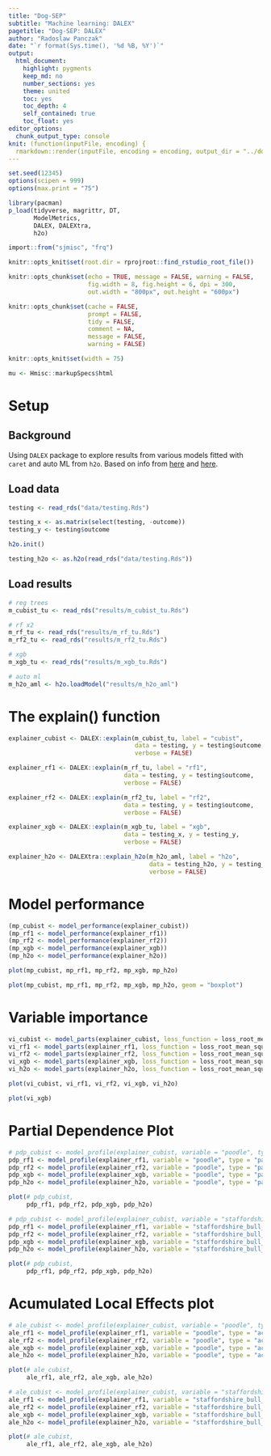 ```yaml
---
title: "Dog-SEP"
subtitle: "Machine learning: DALEX"
pagetitle: "Dog-SEP: DALEX"
author: "Radoslaw Panczak"
date: "`r format(Sys.time(), '%d %B, %Y')`"
output: 
  html_document: 
    highlight: pygments
    keep_md: no
    number_sections: yes
    theme: united
    toc: yes
    toc_depth: 4
    self_contained: true
    toc_float: yes
editor_options: 
  chunk_output_type: console
knit: (function(inputFile, encoding) {
  rmarkdown::render(inputFile, encoding = encoding, output_dir = "../docs") })
---
```


<!-- ------------------------------------------------------------ --> 

```r
set.seed(12345)
options(scipen = 999)
options(max.print = "75")

library(pacman)
p_load(tidyverse, magrittr, DT,
       ModelMetrics, 
       DALEX, DALEXtra,
       h2o)

import::from("sjmisc", "frq")
```

```r
knitr::opts_knit$set(root.dir = rprojroot::find_rstudio_root_file())

knitr::opts_chunk$set(echo = TRUE, message = FALSE, warning = FALSE, 
                      fig.width = 8, fig.height = 6, dpi = 300, 
                      out.width = "800px", out.height = "600px")

knitr::opts_chunk$set(cache = FALSE,
                      prompt = FALSE,
                      tidy = FALSE,
                      comment = NA,
                      message = FALSE,
                      warning = FALSE)

knitr::opts_knit$set(width = 75)

mu <- Hmisc::markupSpecs$html
```

<!-- ------------------------------------------------------------ --> 

# Setup 

## Background 

Using `DALEX` package to explore results from various models fitted with `caret` and auto ML from `h2o`. Based on info from [here](https://htmlpreview.github.io/?https://github.com/ModelOriented/DALEX-docs/blob/master/vignettes/DALEX_caret.html) and [here](https://github.com/RPanczak/FUN_BCC-animal-permits/issues/32). 

## Load data

```r
testing <- read_rds("data/testing.Rds")

testing_x <- as.matrix(select(testing, -outcome))
testing_y <- testing$outcome

h2o.init()

testing_h2o <- as.h2o(read_rds("data/testing.Rds"))
```

## Load results

```r
# reg trees
m_cubist_tu <- read_rds("results/m_cubist_tu.Rds")

# rf x2
m_rf_tu <- read_rds("results/m_rf_tu.Rds")
m_rf2_tu <- read_rds("results/m_rf2_tu.Rds")

# xgb
m_xgb_tu <- read_rds("results/m_xgb_tu.Rds")

# auto ml
m_h2o_aml <- h2o.loadModel("results/m_h2o_aml")
```

<!-- ------------------------------------------------------------ --> 

# The explain() function

```r
explainer_cubist <- DALEX::explain(m_cubist_tu, label = "cubist", 
                                   data = testing, y = testing$outcome, 
                                   verbose = FALSE)

explainer_rf1 <- DALEX::explain(m_rf_tu, label = "rf1", 
                                data = testing, y = testing$outcome, 
                                verbose = FALSE)

explainer_rf2 <- DALEX::explain(m_rf2_tu, label = "rf2", 
                                data = testing, y = testing$outcome, 
                                verbose = FALSE)

explainer_xgb <- DALEX::explain(m_xgb_tu, label = "xgb", 
                                data = testing_x, y = testing_y, 
                                verbose = FALSE)

explainer_h2o <- DALEXtra::explain_h2o(m_h2o_aml, label = "h2o", 
                                       data = testing_h2o, y = testing_h2o$outcome, 
                                       verbose = FALSE)
```

# Model performance

```r
(mp_cubist <- model_performance(explainer_cubist))
(mp_rf1 <- model_performance(explainer_rf1))
(mp_rf2 <- model_performance(explainer_rf2))
(mp_xgb <- model_performance(explainer_xgb))
(mp_h2o <- model_performance(explainer_h2o))
```

```r
plot(mp_cubist, mp_rf1, mp_rf2, mp_xgb, mp_h2o)
```

```r
plot(mp_cubist, mp_rf1, mp_rf2, mp_xgb, mp_h2o, geom = "boxplot")
```

# Variable importance

```r
vi_cubist <- model_parts(explainer_cubist, loss_function = loss_root_mean_square)
vi_rf1 <- model_parts(explainer_rf1, loss_function = loss_root_mean_square)
vi_rf2 <- model_parts(explainer_rf2, loss_function = loss_root_mean_square)
vi_xgb <- model_parts(explainer_xgb, loss_function = loss_root_mean_square)
vi_h2o <- model_parts(explainer_h2o, loss_function = loss_root_mean_square)
```

```r
plot(vi_cubist, vi_rf1, vi_rf2, vi_xgb, vi_h2o)
```

```r
plot(vi_xgb)
```

# Partial Dependence Plot

```r
# pdp_cubist <- model_profile(explainer_cubist, variable = "poodle", type = "partial")
pdp_rf1 <- model_profile(explainer_rf1, variable = "poodle", type = "partial")
pdp_rf2 <- model_profile(explainer_rf2, variable = "poodle", type = "partial")
pdp_xgb <- model_profile(explainer_xgb, variable = "poodle", type = "partial")
pdp_h2o <- model_profile(explainer_h2o, variable = "poodle", type = "partial")
```

```r
plot(# pdp_cubist, 
     pdp_rf1, pdp_rf2, pdp_xgb, pdp_h2o)
```

```r
# pdp_cubist <- model_profile(explainer_cubist, variable = "staffordshire_bull_terrier", type = "partial")
pdp_rf1 <- model_profile(explainer_rf1, variable = "staffordshire_bull_terrier", type = "partial")
pdp_rf2 <- model_profile(explainer_rf2, variable = "staffordshire_bull_terrier", type = "partial")
pdp_xgb <- model_profile(explainer_xgb, variable = "staffordshire_bull_terrier", type = "partial")
pdp_h2o <- model_profile(explainer_h2o, variable = "staffordshire_bull_terrier", type = "partial")
```

```r
plot(# pdp_cubist, 
     pdp_rf1, pdp_rf2, pdp_xgb, pdp_h2o)
```

# Acumulated Local Effects plot

```r
# ale_cubist <- model_profile(explainer_cubist, variable = "poodle", type = "accumulated")
ale_rf1 <- model_profile(explainer_rf1, variable = "poodle", type = "accumulated")
ale_rf2 <- model_profile(explainer_rf2, variable = "poodle", type = "accumulated")
ale_xgb <- model_profile(explainer_xgb, variable = "poodle", type = "accumulated")
ale_h2o <- model_profile(explainer_h2o, variable = "poodle", type = "accumulated")
```

```r
plot(# ale_cubist, 
     ale_rf1, ale_rf2, ale_xgb, ale_h2o)
```

```r
# ale_cubist <- model_profile(explainer_cubist, variable = "staffordshire_bull_terrier", type = "accumulated")
ale_rf1 <- model_profile(explainer_rf1, variable = "staffordshire_bull_terrier", type = "accumulated")
ale_rf2 <- model_profile(explainer_rf2, variable = "staffordshire_bull_terrier", type = "accumulated")
ale_xgb <- model_profile(explainer_xgb, variable = "staffordshire_bull_terrier", type = "accumulated")
ale_h2o <- model_profile(explainer_h2o, variable = "staffordshire_bull_terrier", type = "accumulated")
```

```r
plot(# ale_cubist, 
     ale_rf1, ale_rf2, ale_xgb, ale_h2o)
```
